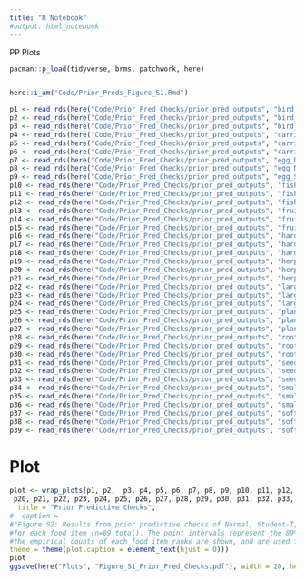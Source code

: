 ```yaml
---
title: "R Notebook"
#output: html_notebook
---
```


PP Plots

```r
pacman::p_load(tidyverse, brms, patchwork, here)


here::i_am("Code/Prior_Preds_Figure_S1.Rmd")
```


```r
p1 <- read_rds(here("Code/Prior_Pred_Checks/prior_pred_outputs", "bird_D.Rds")) %>% pp_check(type = 'bars',ndraws = 1000, probs = c(0.055, 0.945)) + ylim(0, 90) + ggtitle("Bird Dirichlet")
p2 <- read_rds(here("Code/Prior_Pred_Checks/prior_pred_outputs", "bird_N02.Rds")) %>% pp_check(type = 'bars',ndraws = 1000, probs = c(0.055, 0.945)) + ylim(0, 90) + ggtitle("Bird Normal(0,2)")
p3 <- read_rds(here("Code/Prior_Pred_Checks/prior_pred_outputs", "bird_S302.Rds")) %>% pp_check(type = 'bars',ndraws = 1000, probs = c(0.055, 0.945)) + ylim(0, 90) + ggtitle("Bird Student(3,0,2)")
p4 <- read_rds(here("Code/Prior_Pred_Checks/prior_pred_outputs", "carrion_D.Rds")) %>% pp_check(type = 'bars',ndraws = 1000, probs = c(0.055, 0.945)) + ylim(0, 90) + ggtitle("Carrion Dirichlet")
p5 <- read_rds(here("Code/Prior_Pred_Checks/prior_pred_outputs", "carrion_N12.Rds")) %>% pp_check(type = 'bars',ndraws = 1000, probs = c(0.055, 0.945)) + ylim(0, 90) + ggtitle("Carrion Normal(1,2)")
p6 <- read_rds(here("Code/Prior_Pred_Checks/prior_pred_outputs", "carrion_S322.Rds")) %>% pp_check(type = 'bars',ndraws = 1000, probs = c(0.055, 0.945)) + ylim(0, 90) + ggtitle("Carrion Student(3,2,2)")
p7 <- read_rds(here("Code/Prior_Pred_Checks/prior_pred_outputs", "egg_D.Rds")) %>% pp_check(type = 'bars',ndraws = 1000, probs = c(0.055, 0.945)) + ylim(0, 90) + ggtitle("Egg Dirichlet")
p8 <- read_rds(here("Code/Prior_Pred_Checks/prior_pred_outputs", "egg_N12.Rds")) %>% pp_check(type = 'bars',ndraws = 1000, probs = c(0.055, 0.945)) + ylim(0, 90) + ggtitle("Egg Normal(1,2)")
p9 <- read_rds(here("Code/Prior_Pred_Checks/prior_pred_outputs", "egg_S322.Rds")) %>% pp_check(type = 'bars',ndraws = 1000, probs = c(0.055, 0.945)) + ylim(0, 90) + ggtitle("Egg Student(3,2,2)")
p10 <- read_rds(here("Code/Prior_Pred_Checks/prior_pred_outputs", "fish_D.Rds")) %>% pp_check(type = 'bars',ndraws = 1000, probs = c(0.055, 0.945)) + ylim(0, 90) + ggtitle("Fish Dirichlet")
p11 <- read_rds(here("Code/Prior_Pred_Checks/prior_pred_outputs", "fish_N12.Rds")) %>% pp_check(type = 'bars',ndraws = 1000, probs = c(0.055, 0.945)) + ylim(0, 90) + ggtitle("Fish Normal(1,2)")
p12 <- read_rds(here("Code/Prior_Pred_Checks/prior_pred_outputs", "fish_S322.Rds")) %>% pp_check(type = 'bars',ndraws = 1000, probs = c(0.055, 0.945)) + ylim(0, 90) + ggtitle("Fish Student(3,2,2)")
p13 <- read_rds(here("Code/Prior_Pred_Checks/prior_pred_outputs", "fruit_D.Rds")) %>% pp_check(type = 'bars',ndraws = 1000, probs = c(0.055, 0.945)) + ylim(0, 90) + ggtitle("Fruit Dirichlet")
p14 <- read_rds(here("Code/Prior_Pred_Checks/prior_pred_outputs", "fruit_N02.Rds")) %>% pp_check(type = 'bars',ndraws = 1000, probs = c(0.055, 0.945)) + ylim(0, 90) + ggtitle("Fruit Normal(0,2)")
p15 <- read_rds(here("Code/Prior_Pred_Checks/prior_pred_outputs", "fruit_S302.Rds")) %>% pp_check(type = 'bars',ndraws = 1000, probs = c(0.055, 0.945)) + ylim(0, 90) + ggtitle("Fruit Student(3,0,2)")
p16 <- read_rds(here("Code/Prior_Pred_Checks/prior_pred_outputs", "hard_invert_D.Rds")) %>% pp_check(type = 'bars',ndraws = 1000, probs = c(0.055, 0.945)) + ylim(0, 90) + ggtitle("Hard Invert. Dirichlet")
p17 <- read_rds(here("Code/Prior_Pred_Checks/prior_pred_outputs", "hard_invert_N-12.Rds")) %>% pp_check(type = 'bars',ndraws = 1000, probs = c(0.055, 0.945)) + ylim(0, 90) + ggtitle("Hard Invert. Normal(-1,2)")
p18 <- read_rds(here("Code/Prior_Pred_Checks/prior_pred_outputs", "hard_invert_S3-12.Rds")) %>% pp_check(type = 'bars',ndraws = 1000, probs = c(0.055, 0.945)) + ylim(0, 90) + ggtitle("Hard Invert. Student(3,-1,2)")
p19 <- read_rds(here("Code/Prior_Pred_Checks/prior_pred_outputs", "herptile_D.Rds")) %>% pp_check(type = 'bars',ndraws = 1000, probs = c(0.055, 0.945)) + ylim(0, 90) + ggtitle("Herptile Dirichlet")
p20 <- read_rds(here("Code/Prior_Pred_Checks/prior_pred_outputs", "herptile_N03.Rds")) %>% pp_check(type = 'bars',ndraws = 1000, probs = c(0.055, 0.945)) + ylim(0, 90) + ggtitle("Herptile Normal(0,3)")
p21 <- read_rds(here("Code/Prior_Pred_Checks/prior_pred_outputs", "herptile_S303.Rds")) %>% pp_check(type = 'bars',ndraws = 1000, probs = c(0.055, 0.945)) + ylim(0, 90) + ggtitle("Herptile Student(3,0,3)")
p22 <- read_rds(here("Code/Prior_Pred_Checks/prior_pred_outputs", "large_mammal_D.Rds")) %>% pp_check(type = 'bars',ndraws = 1000, probs = c(0.055, 0.945)) + ylim(0, 90) + ggtitle("Large Mammal Dirichlet")
p23 <- read_rds(here("Code/Prior_Pred_Checks/prior_pred_outputs", "large_mammal_N11.Rds")) %>% pp_check(type = 'bars',ndraws = 1000, probs = c(0.055, 0.945)) + ylim(0, 90) + ggtitle("Large Mammal Normal(1,1)")
p24 <- read_rds(here("Code/Prior_Pred_Checks/prior_pred_outputs", "large_mammal_S311.Rds")) %>% pp_check(type = 'bars',ndraws = 1000, probs = c(0.055, 0.945)) + ylim(0, 90) + ggtitle("Large Mammal Student(3,1,1)")
p25 <- read_rds(here("Code/Prior_Pred_Checks/prior_pred_outputs", "plant_D.Rds")) %>% pp_check(type = 'bars',ndraws = 1000, probs = c(0.055, 0.945)) + ylim(0, 90) + ggtitle("Plant Dirichlet")
p26 <- read_rds(here("Code/Prior_Pred_Checks/prior_pred_outputs", "plant_N11.Rds")) %>% pp_check(type = 'bars',ndraws = 1000, probs = c(0.055, 0.945)) + ylim(0, 90) + ggtitle("Plant Normal(1,1)")
p27 <- read_rds(here("Code/Prior_Pred_Checks/prior_pred_outputs", "plant_S311.Rds")) %>% pp_check(type = 'bars',ndraws = 1000, probs = c(0.055, 0.945)) + ylim(0, 90) + ggtitle("Plant Student(3,1,1)")
p28 <- read_rds(here("Code/Prior_Pred_Checks/prior_pred_outputs", "root_D.Rds")) %>% pp_check(type = 'bars',ndraws = 1000, probs = c(0.055, 0.945)) + ylim(0, 90) + ggtitle("Root Dirichlet")
p29 <- read_rds(here("Code/Prior_Pred_Checks/prior_pred_outputs", "root_N21.Rds")) %>% pp_check(type = 'bars',ndraws = 1000, probs = c(0.055, 0.945)) + ylim(0, 90) + ggtitle("Root Normal(2,1)")
p30 <- read_rds(here("Code/Prior_Pred_Checks/prior_pred_outputs", "root_S321.Rds")) %>% pp_check(type = 'bars',ndraws = 1000, probs = c(0.055, 0.945)) + ylim(0, 90) + ggtitle("Root Student(3,2,1)")
p31 <- read_rds(here("Code/Prior_Pred_Checks/prior_pred_outputs", "seed_D.Rds")) %>% pp_check(type = 'bars',ndraws = 1000, probs = c(0.055, 0.945)) + ylim(0, 90) + ggtitle("Seed Dirichlet")
p32 <- read_rds(here("Code/Prior_Pred_Checks/prior_pred_outputs", "seed_N21.Rds")) %>% pp_check(type = 'bars',ndraws = 1000, probs = c(0.055, 0.945)) + ylim(0, 90) + ggtitle("Seed Normal(2,1)")
p33 <- read_rds(here("Code/Prior_Pred_Checks/prior_pred_outputs", "seed_S321.Rds")) %>% pp_check(type = 'bars',ndraws = 1000, probs = c(0.055, 0.945)) + ylim(0, 90) + ggtitle("Seed Student(3,2,1)")
p34 <- read_rds(here("Code/Prior_Pred_Checks/prior_pred_outputs", "small_mammal_D.Rds")) %>% pp_check(type = 'bars',ndraws = 1000, probs = c(0.055, 0.945)) + ylim(0, 90) + ggtitle("Small Mammal Dirichlet")
p35 <- read_rds(here("Code/Prior_Pred_Checks/prior_pred_outputs", "small_mammal_N-11.Rds")) %>% pp_check(type = 'bars',ndraws = 1000, probs = c(0.055, 0.945)) + ylim(0, 90) + ggtitle("Small Mammal Normal(-1,1)")
p36 <- read_rds(here("Code/Prior_Pred_Checks/prior_pred_outputs", "small_mammal_S3-12.Rds")) %>% pp_check(type = 'bars',ndraws = 1000, probs = c(0.055, 0.945)) + ylim(0, 90) + ggtitle("Small Mammal Student(3,-1,2)")
p37 <- read_rds(here("Code/Prior_Pred_Checks/prior_pred_outputs", "soft_invert_D.Rds")) %>% pp_check(type = 'bars',ndraws = 1000, probs = c(0.055, 0.945)) + ylim(0, 90) + ggtitle("Soft Invert. Dirichlet")
p38 <- read_rds(here("Code/Prior_Pred_Checks/prior_pred_outputs", "soft_invert_N11.Rds")) %>% pp_check(type = 'bars',ndraws = 1000, probs = c(0.055, 0.945)) + ylim(0, 90) + ggtitle("Soft Invert. Normal(1,1)")
p39 <- read_rds(here("Code/Prior_Pred_Checks/prior_pred_outputs", "soft_invert_S212.Rds")) %>% pp_check(type = 'bars',ndraws = 1000, probs = c(0.055, 0.945)) + ylim(0, 90) + ggtitle("Soft Invert. Student(2,1,2)")
```

# Plot  
```r
plot <- wrap_plots(p1, p2,  p3, p4, p5, p6, p7, p8, p9, p10, p11, p12, p13, p14, p15, p16, p17, p18, p19,
 p20, p21, p22, p23, p24, p25, p26, p27, p28, p29, p30, p31, p32, p33, p34, p35, p36, p37, p38, p39, ncol=6, guides = "collect") + plot_annotation(
  title = "Prior Predictive Checks",
#  caption = 
#"Figure S2: Results from prior predictive checks of Normal, Student-T, and Dirichlet distributions #for each food item. The box plots represent the empirical count of each ranking\n
#for each food item (n=89 total). The point intervals represent the 89% probability intervals of the #prior distributions. The Normal and Student-T distributions that best match\n
#the empirical counts of each food item ranks are shown, and are used for each tooth metric for each #food item, then compared using Leave One Out Cross Validation.",
theme = theme(plot.caption = element_text(hjust = 0)))
plot
ggsave(here("Plots", "Figure_S1_Prior_Pred_Checks.pdf"), width = 20, height = 17, limitsize = FALSE)

```

